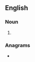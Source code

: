 ==English==

===Noun===
{{head|en|noun plural form}}

# {{plural of|nanofiber|lang=en}}

===Anagrams===
* {{anagrams|en|nanofibres}}